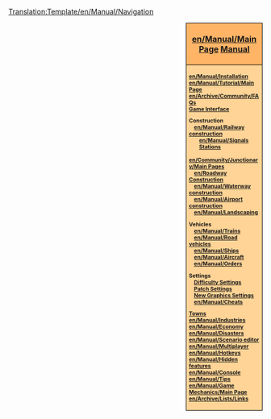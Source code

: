 <noinclude>[[Translation:Template/en/Manual/Navigation]]</noinclude><div style="float:right; padding-left:12px; background:#ffffff;">
<div style="width:140px; border:1px solid #000000; background:#ffb466; padding:5px; -moz-border-radius-topleft:5px; -moz-border-radius-topright:5px; font-size: 12pt;">
<center><strong><font size="3">[[en/Manual/Main Page]] [[en/Manual/Main Page|Manual]]</font></strong></center>
</div>
<div style="width:140px;  border:1px solid black; border-top-width: 0px; background:#ffd496; padding:5px; -moz-border-radius-bottomleft:5px; -moz-border-radius-bottomright:8px; font-size: 8pt;">
<strong>
[[en/Manual/Installation]]<br/>
[[en/Manual/Tutorial/Main Page]]<br/>
[[en/Archive/Community/FAQ]]s<br/>
[[en/Manual/Game interface|Game Interface]]

Construction<br/>
&nbsp; &nbsp; [[en/Manual/Railway construction]]<br/>
&nbsp; &nbsp; &nbsp; &nbsp; [[en/Manual/Signals]]<br/>
&nbsp; &nbsp; &nbsp; &nbsp; [[en/Manual/Railway station|Stations]]<br/>
&nbsp; &nbsp; &nbsp; &nbsp; [[en/Community/Junctionary/Main Page]]s<br/>
&nbsp; &nbsp; [[en/Roadway Construction]]<br/>
&nbsp; &nbsp; [[en/Manual/Waterway construction]]<br/>
&nbsp; &nbsp; [[en/Manual/Airport construction]]<br/>
&nbsp; &nbsp; [[en/Manual/Landscaping]]

Vehicles<br/>
&nbsp; &nbsp; [[en/Manual/Trains]]<br/>
&nbsp; &nbsp; [[en/Manual/Road vehicles]]<br/>
&nbsp; &nbsp; [[en/Manual/Ships]]<br/>
&nbsp; &nbsp; [[en/Manual/Aircraft]]<br/>
&nbsp; &nbsp; [[en/Manual/Orders]]

Settings<br/>
&nbsp; &nbsp; [[en/Archive/Manual/Settings/Difficulty|Difficulty Settings]]<br/>
&nbsp; &nbsp; [[en/Community/Patches/Patches|Patch Settings]]<br/>
&nbsp; &nbsp; [[en/Manual/NewGRF|New Graphics Settings]]<br/>
&nbsp; &nbsp; [[en/Manual/Cheats]]

[[en/Manual/Towns|Towns]]<br/>
[[en/Manual/Industries]]<br/>
[[en/Manual/Economy]]<br/>
[[en/Manual/Disasters]]<br/>
[[en/Manual/Scenario editor]]<br/>
[[en/Manual/Multiplayer]]<br/>
[[en/Manual/Hotkeys]]<br/>
[[en/Manual/Hidden features]]<br/>
[[en/Manual/Console]]<br/>
[[en/Manual/Tips]]<br/>
[[en/Manual/Game Mechanics/Main Page]]<br/>
[[en/Archive/Lists/Links]]
</strong>
</div>
</div>